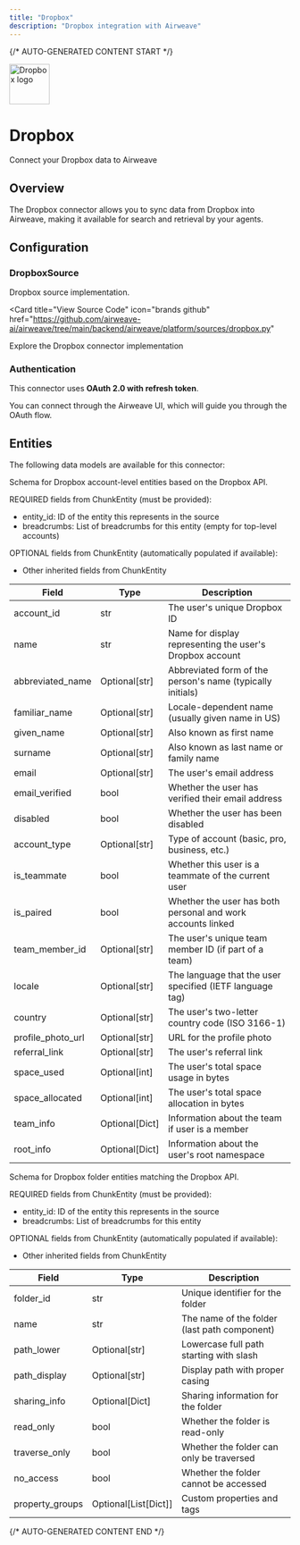 ```yaml
---
title: "Dropbox"
description: "Dropbox integration with Airweave"
---
```


{/* AUTO-GENERATED CONTENT START */}



<div className="connector-header">
  <img src="icon.svg" alt="Dropbox logo" width="72" height="72" className="connector-icon" />
  <div className="connector-info">
    <h1>Dropbox</h1>
    <p>Connect your Dropbox data to Airweave</p>
  </div>
</div>

## Overview

The Dropbox connector allows you to sync data from Dropbox into Airweave, making it available for search and retrieval by your agents.

## Configuration


### DropboxSource

Dropbox source implementation.


<Card
  title="View Source Code"
  icon="brands github"
  href="https://github.com/airweave-ai/airweave/tree/main/backend/airweave/platform/sources/dropbox.py"
>
  Explore the Dropbox connector implementation
</Card>

### Authentication

This connector uses **OAuth 2.0 with refresh token**.

You can connect through the Airweave UI, which will guide you through the OAuth flow.


## Entities

The following data models are available for this connector:

<Accordion title="DropboxAccountEntity">

Schema for Dropbox account-level entities based on the Dropbox API.

REQUIRED fields from ChunkEntity (must be provided):
- entity_id: ID of the entity this represents in the source
- breadcrumbs: List of breadcrumbs for this entity (empty for top-level accounts)

OPTIONAL fields from ChunkEntity (automatically populated if available):
- Other inherited fields from ChunkEntity

| Field | Type | Description |
|-------|------|-------------|
| account_id | str | The user's unique Dropbox ID |
| name | str | Name for display representing the user's Dropbox account |
| abbreviated_name | Optional[str] | Abbreviated form of the person's name (typically initials) |
| familiar_name | Optional[str] | Locale-dependent name (usually given name in US) |
| given_name | Optional[str] | Also known as first name |
| surname | Optional[str] | Also known as last name or family name |
| email | Optional[str] | The user's email address |
| email_verified | bool | Whether the user has verified their email address |
| disabled | bool | Whether the user has been disabled |
| account_type | Optional[str] | Type of account (basic, pro, business, etc.) |
| is_teammate | bool | Whether this user is a teammate of the current user |
| is_paired | bool | Whether the user has both personal and work accounts linked |
| team_member_id | Optional[str] | The user's unique team member ID (if part of a team) |
| locale | Optional[str] | The language that the user specified (IETF language tag) |
| country | Optional[str] | The user's two-letter country code (ISO 3166-1) |
| profile_photo_url | Optional[str] | URL for the profile photo |
| referral_link | Optional[str] | The user's referral link |
| space_used | Optional[int] | The user's total space usage in bytes |
| space_allocated | Optional[int] | The user's total space allocation in bytes |
| team_info | Optional[Dict] | Information about the team if user is a member |
| root_info | Optional[Dict] | Information about the user's root namespace |

</Accordion>
<Accordion title="DropboxFolderEntity">

Schema for Dropbox folder entities matching the Dropbox API.

REQUIRED fields from ChunkEntity (must be provided):
- entity_id: ID of the entity this represents in the source
- breadcrumbs: List of breadcrumbs for this entity

OPTIONAL fields from ChunkEntity (automatically populated if available):
- Other inherited fields from ChunkEntity

| Field | Type | Description |
|-------|------|-------------|
| folder_id | str | Unique identifier for the folder |
| name | str | The name of the folder (last path component) |
| path_lower | Optional[str] | Lowercase full path starting with slash |
| path_display | Optional[str] | Display path with proper casing |
| sharing_info | Optional[Dict] | Sharing information for the folder |
| read_only | bool | Whether the folder is read-only |
| traverse_only | bool | Whether the folder can only be traversed |
| no_access | bool | Whether the folder cannot be accessed |
| property_groups | Optional[List[Dict]] | Custom properties and tags |

</Accordion>




{/* AUTO-GENERATED CONTENT END */}
